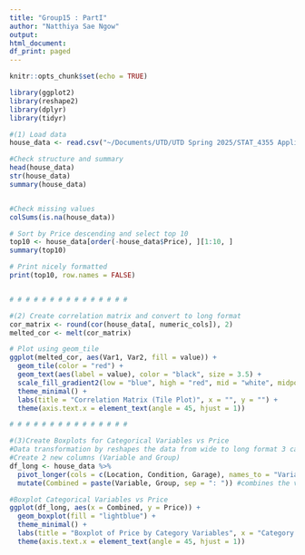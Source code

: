```yaml
---
title: "Group15 : PartI"
author: "Natthiya Sae Ngow"
output:
html_document:
df_print: paged
---
```


```r
knitr::opts_chunk$set(echo = TRUE)
```

```r
library(ggplot2)
library(reshape2)
library(dplyr)
library(tidyr) 

#(1) Load data
house_data <- read.csv("~/Documents/UTD/UTD Spring 2025/STAT_4355 Applied Linear Models/Final Project/Final_Project/House Price Prediction Dataset.csv")

#Check structure and summary
head(house_data)
str(house_data)
summary(house_data)


#Check missing values
colSums(is.na(house_data))

# Sort by Price descending and select top 10
top10 <- house_data[order(-house_data$Price), ][1:10, ]
summary(top10)

# Print nicely formatted
print(top10, row.names = FALSE)


# # # # # # # # # # # # # # #

#(2) Create correlation matrix and convert to long format
cor_matrix <- round(cor(house_data[, numeric_cols]), 2)
melted_cor <- melt(cor_matrix)

# Plot using geom_tile
ggplot(melted_cor, aes(Var1, Var2, fill = value)) +
  geom_tile(color = "red") +
  geom_text(aes(label = value), color = "black", size = 3.5) +
  scale_fill_gradient2(low = "blue", high = "red", mid = "white", midpoint = 0, limits = c(-1,1)) +
  theme_minimal() +
  labs(title = "Correlation Matrix (Tile Plot)", x = "", y = "") +
  theme(axis.text.x = element_text(angle = 45, hjust = 1))

# # # # # # # # # # # # # # #

#(3)Create Boxplots for Categorical Variables vs Price
#Data transformation by reshapes the data from wide to long format 3 categorical values.
#Create 2 new columns (Variable and Group)
df_long <- house_data %>%
  pivot_longer(cols = c(Location, Condition, Garage), names_to = "Variable", values_to = "Group") %>%
  mutate(Combined = paste(Variable, Group, sep = ": ")) #combines the variables names into a single level 

#Boxplot Categorical Variables vs Price
ggplot(df_long, aes(x = Combined, y = Price)) +
  geom_boxplot(fill = "lightblue") +
  theme_minimal() +
  labs(title = "Boxplot of Price by Category Variables", x = "Category Variables", y = "Price") +
  theme(axis.text.x = element_text(angle = 45, hjust = 1))

```

